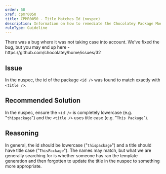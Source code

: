 ```yaml
---
order: 50
xref: cpmr0050
title: CPMR0050 - Title Matches Id (nuspec)
description: Information on how to remediate the Chocolatey Package Moderation Rule 0050
ruleType: Guideline
---
```


<PackageValidatorRuleGuideline />

<Callout type="warning">
    There was a bug where it was not taking case into account. We've fixed the bug, but you may end up here - https://github.com/chocolatey/home/issues/32
</Callout>

## Issue

In the nuspec, the id of the package `<id />` was found to match exactly with `<title />`.

## Recommended Solution

In the nuspec, ensure the `<id />` is completely lowercase (e.g. "`thispackage`") and the `<title />` uses title case (e.g. "`This Package`").

## Reasoning

In general, the id should be lowercase ("`thispackage`") and a title should have title case ("`ThisPackage`"). The names may match, but what we are generally searching for is whether someone has ran the template generation and then forgotten to update the title in the nuspec to something more appropriate.
